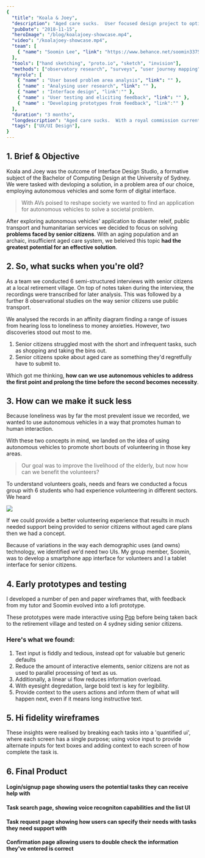 ```yaml
---
{
  "title": "Koala & Joey",
  "description": "Aged care sucks.  User focused design project to optimise the aged care industry and promote active aging.",
  "pubDate": "2018-11-15",
  "heroImage": "/blog/koalajoey-showcase.mp4",
  "video": "/koalajoey-showcase.mp4",
  "team": [
    { "name": "Soomin Lee", "link": "https://www.behance.net/soomin3375cb4" }
  ],
  "tools": ["hand sketching", "proto.io", "sketch", "invision"],
  "methods": ["observatory research", "surveys", "user journey mapping", "user interviews", "focus groups"],
  "myrole": [
    { "name" : "User based problem area analysis", "link": "" },
    { "name" : "Analysing user research", "link": "" },
    { "name" : "Interface design", "link":"" },
    { "name" : "User testing and eliciting feedback", "link": "" },
    { "name" : "Developing prototypes from feedback", "link":"" }
  ],
  "duration": "3 months",
  "longdescription": "Aged care sucks.  With a royal commission currently being conducted into the level of care on   top of exorbitant costs for the government and the individual, the industry was due for a reboot. Koala & Joey are two apps design to eliviate some of these issues, by enabling volunteers to easily get involved senior citizens in need.",
  "tags": ["UX/UI Design"],
}
---
```


## 1. Brief & Objective

Koala and Joey was the outcome of Interface Design Studio, a formative subject of the Bachelor of Computing Design at the University of Sydney.  We were tasked with devloping a solution, in a problem area of our choice, employing autonomous vehicles and some form of digital interface.  

> With AVs poised to reshape society we wanted to find an application for autonomous vehicles to solve a societal problem.  


<GalleryImage class="mb-4" client:idle image={ExploreIdeasImg} alt="Ideas exploration" />

After exploring autonomous vehicles' application to disaster releif, public transport and humanitarian services we decided to focus on solving **problems faced by senior citizens**.  With an aging population and an archaic, insufficient aged care system, we beleived this topic **had the greatest potential for an effective solution**. 

## 2. So, what sucks when you're old?

As a team we conducted 6 semi-structured interviews with senior citizens at a local retirement village.  On top of notes taken during the interview, the recordings were transcribed for later analysis.  This was followed by a further 8 observational studies on the way senior citizens use public transport.

We analysed the records in an affinity diagram finding a range of issues from hearing loss to loneliness to money anxieties. 
However, two discoveries stood out most to me.

1. Senior citizens struggled most with the short and infrequent tasks, such as shopping and taking the bins out.
2. Senior citizens spoke about aged care as something they'd regretfully have to submit to.

Which got me thinking, **how can we use autonomous vehicles to address the first point and prolong the time before the second becomes necessity**.

## 3. How can we make it suck less

Because loneliness was by far the most prevalent issue we recorded, we wanted to use autonomous vehicles in a way that promotes human to human interaction.

With these two concepts in mind, we landed on the idea of using autonomous vehicles to promote short bouts of volunteering in those key areas.  
> Our goal was to improve the livelihood of the elderly, but now how can we benefit the volunteers?

To understand volunteers goals, needs and fears we conducted a focus group with 6 students who had experience volunteering in different sectors.
We heard 

![](./images/koalajoey-volunteer-findings.gif)

If we could provide a better volunteering experience that results in much needed support being provided to senior citizens without aged care plans then we had a concept. 

Because of variations in the way each demographic uses (and owns) technology, we identified we'd need two UIs.  My group member, Soomin, was to develop a smartphone app interface for volunteers and I a tablet interface for senior citizens.

## 4. Early prototypes and testing

I developed a number of pen and paper wireframes that, with feedback from my tutor and Soomin evolved into a lofi prototype. 


<GalleryImage class="mb-4" client:idle image={LofiWiresImg} alt="Low fidelity wireframes showing the app flow." />

These prototypes were made interactive using [Pop](https://marvelapp.com/pop/) before being taken back to the retirement village and tested on 4 sydney siding senior citizens.

### Here's what we found:

1. Text input is fiddly and tedious, instead opt for valuable but generic defaults
2. Reduce the amount of interactive elements, senior citizens are not as used to parallel processing of text as us. 
3. Additionally, a linear ui flow reduces information overload.
4. With eyesight degredation, large bold text is key for legibility.
5. Provide context to the users actions and inform them of what will happen next, even if it means long instructive text.


## 5. Hi fidelity wireframes


<GalleryImage client:idle image={HifiWiresImg} alt="Low fidelity wireframes showing the app flow." />

These insights were realised by breaking each tasks into a 'quantified ui', where each screen has a single purpose; using voice input to provide alternate inputs for text boxes and adding context to each screen of how complete the task is.


## 6. Final Product 
#### Login/signup page showing users the potential tasks they can receive help with


<GalleryImage client:idle image={Glam1Img} alt="Image of app homepage showing potential tasks that can be completed." />

#### Task search page, showing voice recogniton capabilities and the list UI


<GalleryImage client:idle image={Glam2Img} alt="Image of task search showing the voice recognition capabilities, suited to those with lower dexterity. " />

#### Task request page showing how users can specify their needs with tasks they need support with


<GalleryImage client:idle image={Glam3Img} alt="Image of task planning flow showing how users can enter their needs as a per task basis." />

#### Confirmation page allowing users to double check the information they've entered is correct


<GalleryImage client:idle image={Glam4Img} alt="Confirmation screen showing all the information the user has entered so they can double check that it's correct." />


